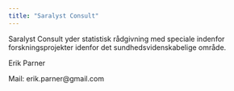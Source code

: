 ```yaml
---
title: "Saralyst Consult"
---
```


Saralyst Consult yder statistisk rådgivning med speciale indenfor forskningsprojekter idenfor det sundhedsvidenskabelige område. 

Erik Parner

Mail: erik.parner@gmail.com
